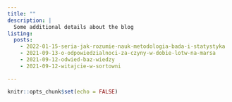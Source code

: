 ```yaml
---
title: ""
description: |
  Some additional details about the blog
listing: 
  posts:
    - 2022-01-15-seria-jak-rozumie-nauk-metodologia-bada-i-statystyka 
    - 2021-09-13-o-odpowiedzialnoci-za-czyny-w-dobie-lotw-na-marsa
    - 2021-09-12-odwied-baz-wiedzy
    - 2021-09-12-witajcie-w-sortowni

---
```


```r
knitr::opts_chunk$set(echo = FALSE)
```
